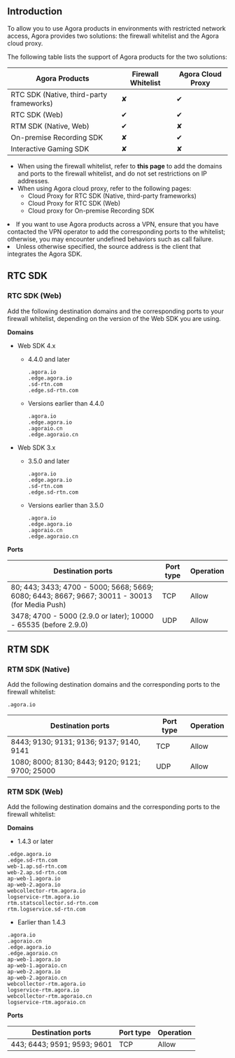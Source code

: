 ## Introduction

To allow you to use Agora products in environments with restricted network access, Agora provides two solutions: the firewall whitelist and the Agora cloud proxy.

The following table lists the support of Agora products for the two solutions:

|Agora Products| Firewall Whitelist|Agora Cloud Proxy|
|---------|-------------------|------------------|
|RTC SDK (Native, third-party frameworks) | ✘ | ✔ |
|RTC SDK (Web) | ✔ | ✔|
|RTM SDK (Native, Web)| ✔ | ✘ |
|On-premise Recording SDK| ✘ | ✔ |
|Interactive Gaming SDK | ✘ | ✘ |

- When using the firewall whitelist, refer to **this page** to add the domains and ports to the firewall whitelist, and do not set restrictions on IP addresses.
- When using Agora cloud proxy, refer to the following pages:
    - <Link to="../basic-features/use-cloud-proxy?platform=android">Cloud Proxy for RTC SDK (Native, third-party frameworks)</Link>
    - <Link to="../basic-features/use-cloud-proxy?platform=web">Cloud Proxy for RTC SDK (Web)</Link>
    - <Link to="/on-premise-recording/develop/cloud-proxy?platform=linux-cpp">Cloud proxy for On-premise Recording SDK</Link>

<div class="alert note"><li>If you want to use Agora products across a VPN, ensure that you have contacted the VPN operator to add the corresponding ports to the whitelist; otherwise, you may encounter undefined behaviors such as call failure. </li><li>Unless otherwise specified, the source address is the client that integrates the Agora SDK. </li></div>

## RTC SDK

### RTC SDK (Web)

Add the following destination domains and the corresponding ports to your firewall whitelist, depending on the version of the Web SDK you are using.

**Domains**

- Web SDK 4.x

  - 4.4.0 and later

    ```
    .agora.io
    .edge.agora.io
    .sd-rtn.com
    .edge.sd-rtn.com
    ```

  - Versions earlier than 4.4.0

    ```
    .agora.io
    .edge.agora.io
    .agoraio.cn
    .edge.agoraio.cn
    ```

- Web SDK 3.x

  - 3.5.0 and later

    ```
    .agora.io
    .edge.agora.io
    .sd-rtn.com
    .edge.sd-rtn.com
    ```

  - Versions earlier than 3.5.0

    ```
    .agora.io
    .edge.agora.io
    .agoraio.cn
    .edge.agoraio.cn
    ```

**Ports**

| Destination ports | Port type | Operation |
| ---------- | ------------------------------------------------ | -----------------|
| 80; 443; 3433; 4700 - 5000; 5668; 5669; 6080; 6443; 8667; 9667; 30011 - 30013 (for Media Push)| TCP              |  Allow |
| 3478; 4700 - 5000 (2.9.0 or later); 10000 - 65535 (before 2.9.0)   |  UDP  | Allow |

## RTM SDK

### RTM SDK (Native)

Add the following destination domains and the corresponding ports to the firewall whitelist:

```
.agora.io
```

| Destination ports | Port type | Operation |
| ---------- | ------------------------------------------------ | -----------------|
| 8443; 9130; 9131; 9136; 9137; 9140, 9141	    | TCP              |  Allow |
| 1080; 8000; 8130; 8443; 9120; 9121; 9700; 25000	   |  UDP  | Allow |

### RTM SDK (Web)

Add the following destination domains and the corresponding ports to the firewall whitelist:

**Domains**

- 1.4.3 or later

```
.edge.agora.io
.edge.sd-rtn.com
web-1.ap.sd-rtn.com
web-2.ap.sd-rtn.com
ap-web-1.agora.io
ap-web-2.agora.io
webcollector-rtm.agora.io
logservice-rtm.agora.io
rtm.statscollector.sd-rtn.com
rtm.logservice.sd-rtn.com
```
- Earlier than 1.4.3

```
.agora.io
.agoraio.cn
.edge.agora.io
.edge.agoraio.cn
ap-web-1.agora.io
ap-web-1.agoraio.cn
ap-web-2.agora.io
ap-web-2.agoraio.cn
webcollector-rtm.agora.io
logservice-rtm.agora.io
webcollector-rtm.agoraio.cn
logservice-rtm.agoraio.cn
```

**Ports**

| Destination ports | Port type | Operation |
| ---------- | ------------------------------------------------ | -----------------|
| 443; 6443; 9591; 9593; 9601	    | TCP              |  Allow |